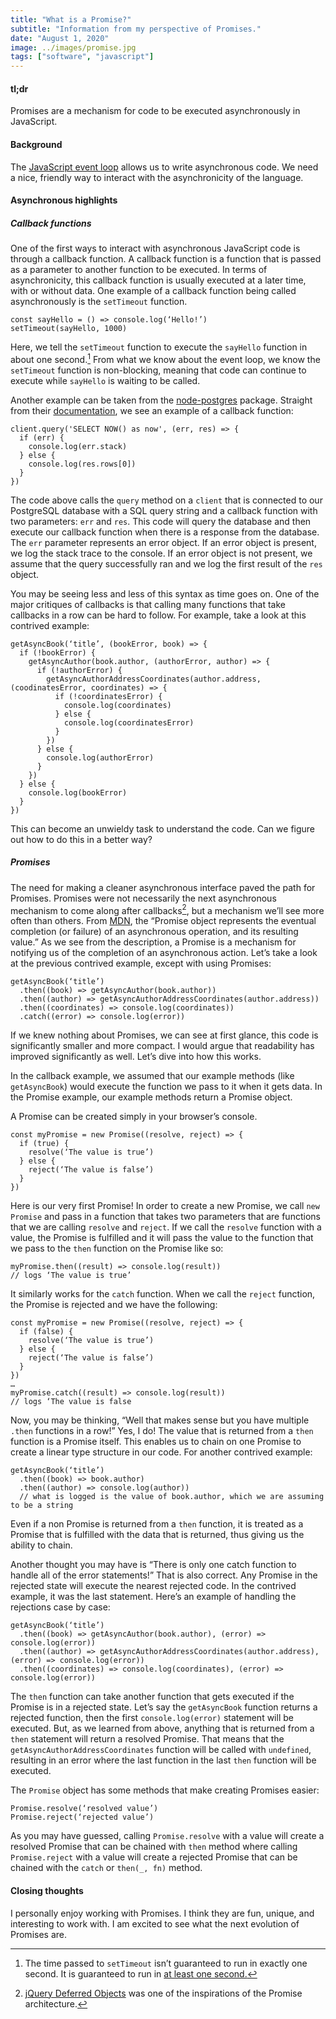 ```yaml
---
title: "What is a Promise?"
subtitle: "Information from my perspective of Promises."
date: "August 1, 2020"
image: ../images/promise.jpg
tags: ["software", "javascript"]
---
```


#### tl;dr
Promises are a mechanism for code to be executed asynchronously in JavaScript.

#### Background
The [JavaScript event loop](https://youtu.be/8aGhZQkoFbQ) allows us to write asynchronous code. We need a nice, friendly way to interact with the asynchronicity of the language.

#### Asynchronous highlights
##### Callback functions
One of the first ways to interact with asynchronous JavaScript code is through a callback function. A callback function is a function that is passed as a parameter to another function to be executed. In terms of asynchronicity, this callback function is usually executed at a later time, with or without data. One example of a callback function being called asynchronously is the `setTimeout` function.
```
const sayHello = () => console.log(‘Hello!’)
setTimeout(sayHello, 1000)
```
Here, we tell the `setTimeout` function to execute the `sayHello` function in about one second.[^1] From what we know about the event loop, we know the `setTimeout` function is non-blocking, meaning that code can continue to execute while `sayHello` is waiting to be called.

Another example can be taken from the [node-postgres](https://www.npmjs.com/package/pg) package. Straight from their [documentation](https://node-postgres.com/features/queries), we see an example of a callback function:
```
client.query('SELECT NOW() as now', (err, res) => {
  if (err) {
    console.log(err.stack)
  } else {
    console.log(res.rows[0])
  }
})

```
The code above calls the `query` method on a `client` that is connected to our PostgreSQL database with a SQL query string and a callback function with two parameters: `err` and `res`. This code will query the database and then execute our callback function when there is a response from the database. The `err` parameter represents an error object. If an error object is present, we log the stack trace to the console. If an error object is not present, we assume that the query successfully ran and we log the first result of the `res` object.

You may be seeing less and less of this syntax as time goes on. One of the major critiques of callbacks is that calling many functions that take callbacks in a row can be hard to follow. For example, take a look at this contrived example:
```
getAsyncBook(‘title’, (bookError, book) => {
  if (!bookError) {
    getAsyncAuthor(book.author, (authorError, author) => {
      if (!authorError) {
        getAsyncAuthorAddressCoordinates(author.address, (coodinatesError, coordinates) => {
          if (!coordinatesError) {
            console.log(coordinates)
          } else {
            console.log(coordinatesError)
          }
        })
      } else {
        console.log(authorError)
      }
    })
  } else {
    console.log(bookError)
  }
})
```
This can become an unwieldy task to understand the code. Can we figure out how to do this in a better way?

##### Promises
The need for making a cleaner asynchronous interface paved the path for Promises. Promises were not necessarily the next asynchronous mechanism to come along after callbacks[^2], but a mechanism we’ll see more often than others. From [MDN](https://developer.mozilla.org/en-US/docs/Web/JavaScript/Reference/Global_Objects/Promise), the “Promise object represents the eventual completion (or failure) of an asynchronous operation, and its resulting value.” As we see from the description, a Promise is a mechanism for notifying us of the completion of an asynchronous action. Let’s take a look at the previous contrived example, except with using Promises:
```
getAsyncBook(‘title’)
  .then((book) => getAsyncAuthor(book.author))
  .then((author) => getAsyncAuthorAddressCoordinates(author.address))
  .then((coordinates) => console.log(coordinates))
  .catch((error) => console.log(error))
```
If we knew nothing about Promises, we can see at first glance, this code is significantly smaller and more compact. I would argue that readability has improved significantly as well. Let’s dive into how this works.

In the callback example, we assumed that our example methods (like `getAsyncBook`) would execute the function we pass to it when it gets data. In the Promise example, our example methods return a Promise object.

A Promise can be created simply in your browser’s console.
```
const myPromise = new Promise((resolve, reject) => {
  if (true) {
    resolve(‘The value is true’)
  } else {
    reject(‘The value is false’)
  }
})
```
Here is our very first Promise! In order to create a new Promise, we call `new Promise` and pass in a function that takes two parameters that are functions that we are calling `resolve` and `reject`. If we call the `resolve` function with a value, the Promise is fulfilled and it will pass the value to the function that we pass to the `then` function on the Promise like so:
```
myPromise.then((result) => console.log(result))
// logs ‘The value is true’
```
It similarly works for the `catch` function. When we call the `reject` function, the Promise is rejected and we have the following:
```
const myPromise = new Promise((resolve, reject) => {
  if (false) {
    resolve(‘The value is true’)
  } else {
    reject(‘The value is false’)
  }
})
…
myPromise.catch((result) => console.log(result))
// logs ‘The value is false
```

Now, you may be thinking, “Well that makes sense but you have multiple `.then` functions in a row!” Yes, I do! The value that is returned from a `then` function is a Promise itself. This enables us to chain on one Promise to create a linear type structure in our code. For another contrived example:
```
getAsyncBook(‘title’)
  .then((book) => book.author)
  .then((author) => console.log(author))
  // what is logged is the value of book.author, which we are assuming to be a string
```
Even if a non Promise is returned from a `then` function, it is treated as a Promise that is fulfilled with the data that is returned, thus giving us the ability to chain.

Another thought you may have is “There is only one catch function to handle all of the error statements!” That is also correct. Any Promise in the rejected state will execute the nearest rejected code. In the contrived example, it was the last statement. Here’s an example of handling the rejections case by case:
```
getAsyncBook(‘title’)
  .then((book) => getAsyncAuthor(book.author), (error) => console.log(error))
  .then((author) => getAsyncAuthorAddressCoordinates(author.address), (error) => console.log(error))
  .then((coordinates) => console.log(coordinates), (error) => console.log(error))
```
The `then` function can take another function that gets executed if the Promise is in a rejected state. Let’s say the `getAsyncBook` function returns a rejected function, then the first `console.log(error)` statement will be executed. But, as we learned from above, anything that is returned from a `then` statement will return a resolved Promise. That means that the `getAsyncAuthorAddressCoordinates` function will be called with `undefined`, resulting in an error where the last function in the last `then` function will be executed.

The `Promise` object has some methods that make creating Promises easier:
```
Promise.resolve(‘resolved value’)
Promise.reject(‘rejected value’)
```
As you may have guessed, calling `Promise.resolve` with a value will create a resolved Promise that can be chained with `then` method where calling `Promise.reject` with a value will create a rejected Promise that can be chained with the `catch` or `then(_, fn)` method.
#### Closing thoughts
I personally enjoy working with Promises. I think they are fun, unique, and interesting to work with. I am excited to see what the next evolution of Promises are.

[^1]: The time passed to `setTimeout` isn’t guaranteed to run in exactly one second. It is guaranteed to run in [at least one second.](https://developer.mozilla.org/en-US/docs/Web/API/WindowOrWorkerGlobalScope/setTimeout#Reasons_for_delays_longer_than_specified)

[^2]: [jQuery Deferred Objects](https://medium.com/dailyjs/asynchronous-adventures-in-javascript-promises-1e0da27a3b4) was one of the inspirations of the Promise architecture.
